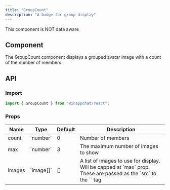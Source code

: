 ```yaml
---
title: "GroupCount"
description: "A badge for group display"
---
```


<Note>This component is NOT data aware</Note>

## Component

The GroupCount component displays a grouped avatar image with a count of the number of members

## API

### Import

```js
import { GroupCount } from "@inappchat/react";
```

### Props

<table>
  <thead>
    <tr>
      <th>Name</th>
      <th>Type</th>
      <th>Default</th>
      <th>Description</th>
    </tr>
  </thead>
  <tbody>
    <tr>
      <td>count</td>
      <td>`number`</td>
      <td>0</td>
      <td>Number of members</td>
    </tr>
    <tr>
      <td>max</td>
      <td>`number`</td>
      <td>3</td>
      <td>The maximum number of images to show</td>
    </tr>
    <tr>
      <td>images</td>
      <td>`image[]`</td>
      <td>[]</td>
      <td>A list of images to use for display. Will be capped at
      `max` prop. These are passed as the `src` to the `<img>` tag.</td>
    </tr>
  </tbody>
</table>

